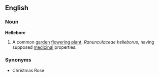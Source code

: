 ==English==
===Noun===
'''Hellebore'''
{{wikipedia}}
# A common [[garden]] [[flower]]ing [[plant]], ''Ranunculaceae helleborus'', having supposed [[medicinal]] properties.
===Synonyms===
* Christmas Rose